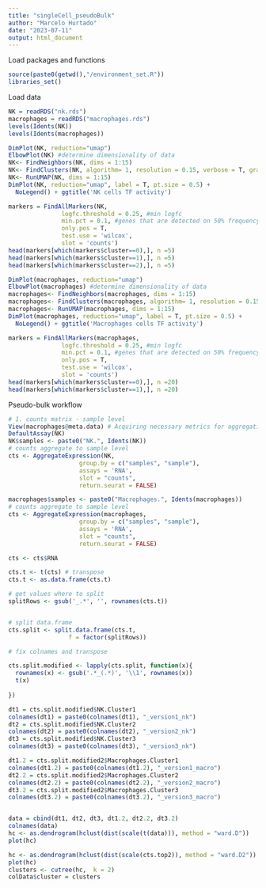 ```yaml
---
title: "singleCell_pseudoBulk"
author: "Marcelo Hurtado"
date: "2023-07-11"
output: html_document
---
```


Load packages and functions
```r
source(paste0(getwd(),"/environment_set.R"))
libraries_set()
```

Load data 
```r
NK = readRDS("nk.rds")
macrophages = readRDS("macrophages.rds")
levels(Idents(NK))
levels(Idents(macrophages))
```
```r
DimPlot(NK, reduction="umap")
ElbowPlot(NK) #determine dimensionality of data
NK<- FindNeighbors(NK, dims = 1:15)
NK<- FindClusters(NK, algorithm= 1, resolution = 0.15, verbose = T, graph.name = "RNA_snn")
NK<- RunUMAP(NK, dims = 1:15)
DimPlot(NK, reduction="umap", label = T, pt.size = 0.5) + 
  NoLegend() + ggtitle('NK cells TF activity')
```
```r
markers = FindAllMarkers(NK,
               logfc.threshold = 0.25, #min logfc 
               min.pct = 0.1, #genes that are detected on 50% frequency across clusters
               only.pos = T,
               test.use = 'wilcox',
               slot = 'counts')
head(markers[which(markers$cluster==0),], n =5)
head(markers[which(markers$cluster==1),], n =5)
head(markers[which(markers$cluster==2),], n =5)
```
```r
DimPlot(macrophages, reduction="umap")
ElbowPlot(macrophages) #determine dimensionality of data
macrophages<- FindNeighbors(macrophages, dims = 1:15)
macrophages<- FindClusters(macrophages, algorithm= 1, resolution = 0.15, verbose = T, graph.name = "RNA_snn")
macrophages<- RunUMAP(macrophages, dims = 1:15)
DimPlot(macrophages, reduction="umap", label = T, pt.size = 0.5) + 
  NoLegend() + ggtitle('Macrophages cells TF activity')
```

```r
markers = FindAllMarkers(macrophages,
               logfc.threshold = 0.25, #min logfc 
               min.pct = 0.1, #genes that are detected on 50% frequency across clusters
               only.pos = T,
               test.use = 'wilcox',
               slot = 'counts')
head(markers[which(markers$cluster==0),], n =20)
head(markers[which(markers$cluster==1),], n =20)
```

Pseudo-bulk workflow
```r
# 1. counts matrix - sample level
View(macrophages@meta.data) # Acquiring necessary metrics for aggregation across cells in a sample
DefaultAssay(NK)
NK$samples <- paste0("NK.", Idents(NK))
# counts aggregate to sample level
cts <- AggregateExpression(NK, 
                    group.by = c("samples", "sample"),
                    assays = 'RNA',
                    slot = "counts",
                    return.seurat = FALSE)

macrophages$samples <- paste0("Macrophages.", Idents(macrophages))
# counts aggregate to sample level
cts <- AggregateExpression(macrophages, 
                    group.by = c("samples", "sample"),
                    assays = 'RNA',
                    slot = "counts",
                    return.seurat = FALSE)

cts <- cts$RNA

cts.t <- t(cts) # transpose
cts.t <- as.data.frame(cts.t)

# get values where to split
splitRows <- gsub('_.*', '', rownames(cts.t))


# split data.frame
cts.split <- split.data.frame(cts.t,
                 f = factor(splitRows))

# fix colnames and transpose

cts.split.modified <- lapply(cts.split, function(x){
  rownames(x) <- gsub('.*_(.*)', '\\1', rownames(x))
  t(x)
  
})

dt1 = cts.split.modified$NK.Cluster1
colnames(dt1) = paste0(colnames(dt1), "_version1_nk")
dt2 = cts.split.modified$NK.Cluster2
colnames(dt2) = paste0(colnames(dt2), "_version2_nk")
dt3 = cts.split.modified$NK.Cluster3
colnames(dt3) = paste0(colnames(dt3), "_version3_nk")

dt1.2 = cts.split.modified2$Macrophages.Cluster1
colnames(dt1.2) = paste0(colnames(dt1.2), "_version1_macro")
dt2.2 = cts.split.modified2$Macrophages.Cluster2
colnames(dt2.2) = paste0(colnames(dt2.2), "_version2_macro")
dt3.2 = cts.split.modified2$Macrophages.Cluster3
colnames(dt3.2) = paste0(colnames(dt3.2), "_version3_macro")


data = cbind(dt1, dt2, dt3, dt1.2, dt2.2, dt3.2)
colnames(data)
hc <- as.dendrogram(hclust(dist(scale(t(data))), method = "ward.D"))
plot(hc)
```

```r
hc <- as.dendrogram(hclust(dist(scale(cts.top2)), method = "ward.D2"))
plot(hc)
clusters <- cutree(hc,  k = 2)
colData$cluster = clusters
```

